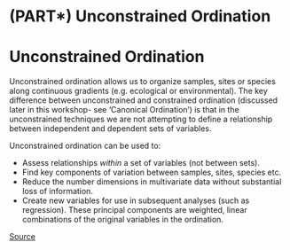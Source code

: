 # (PART\*) Unconstrained Ordination {-}

# Unconstrained Ordination

Unconstrained ordination allows us to organize samples, sites or species
along continuous gradients (e.g. ecological or environmental). The key
difference between unconstrained and constrained ordination (discussed
later in this workshop- see 'Canonical Ordination') is that in the
unconstrained techniques we are not attempting to define a relationship
between independent and dependent sets of variables.

Unconstrained ordination can be used to: 

- Assess relationships *within*
a set of variables (not between sets). 
- Find key components of
variation between samples, sites, species etc. 
- Reduce the number
dimensions in multivariate data without substantial loss of information.
- Create new variables for use in subsequent analyses (such as
regression). These principal components are weighted, linear
combinations of the original variables in the ordination.

[Source](http://www.umass.edu/landeco/teaching/multivariate/schedule/ordination1.pdf)
